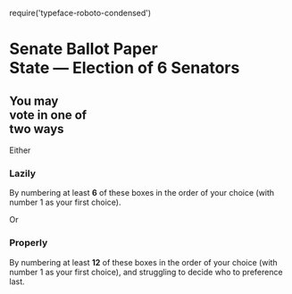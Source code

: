 require('typeface-roboto-condensed')

<div className={Senate.container}>
  <div className={Senate.header}>
    <h1>
      Senate Ballot Paper<br/>
      <strong>State</strong> — Election of 6 Senators
    </h1>
  </div>

  <div className={`${Senate.instructions} ${Senate.above_line}`}>
    <h2>
      You may<br/>
      vote in one of<br/>
      two ways
    </h2>
    <div className={Senate.instructionArrow}>Either</div>
    <h3>Lazily</h3>
    <p>By numbering at least <strong>6</strong> of these boxes in the order of your choice (with number 1 as your first choice).</p>
  </div>

  <AboveParty letter="A" name="The slightly racist party" />
  <AboveParty letter="B" name="The overtly racist party" />
  <AboveParty letter="C" name="The only looks okay by comparison party" />
  <AboveParty letter="D" name="The good option party" />
  <AboveParty letter="E" name="The single policy party" />
  <AboveParty letter="F" name="The Deceptively-named party" />
  <AboveParty letter="G" name="The other good option party" />
  <AboveParty letter="H" name="The People who prefer sliced bread for democracy sausage party" />

  <div className={Senate.theLine}/>

  <div className={`${Senate.instructions} ${Senate.below_line}`}>
    <div className={Senate.instructionArrow}>Or</div>
    <h3>Properly</h3>
    <p>By numbering at least <strong>12</strong> of these boxes in the order of your choice (with number 1 as your first choice), and struggling to decide who to preference last.</p>
  </div>

  <BelowParty name="The slightly racist party">
    <Polly surname="Deemable" name="Irre" party="Slightly Racist Party"/>
    <Polly surname="Dingbat" name="Yuge" party="Slightly Racist Party"/>
  </BelowParty>

  <BelowParty name="The overtly racist party">
    <Polly surname="Phobic" name="Xeno" party="Overtly racist party"/>
    <Polly surname="Supremacist" name="Wyatt" party="Overtly racist party"/>
    <Polly surname="Hasnone" name="Ideas" party="Overtly racist party"/>
  </BelowParty>
 
  <BelowParty name="The only looks okay by comparison party">
    <Polly surname="Eater" name="Onion" party="O.L.O.B.C Party"/>
    <Polly surname="Visage" name="Potato" party="O.L.O.B.C Party"/>
  </BelowParty>

  <BelowParty name="The good option party">
    <Polly surname="Green" name="Teresa" party="Good Option Party"/>
    <Polly surname="Yuss" name="Gene E." party="Good Option Party"/>
  </BelowParty>

  <BelowParty name="The single policy party">
    <Polly surname="Vision" name="Tunnel" party="Single Policy Party"/>
  </BelowParty>

  <BelowParty name="The Deceptively-named party">
    <Polly surname="Hass" name="Jack" party="Deceptively-named Party"/>
  </BelowParty>
 
  <BelowParty name="The other good option party">
    <Polly surname="Wrights" name="Cybil" party="Other Good Option Party"/>
    <Polly surname="Eeya" name="Gladys" party="Other Good Option Party"/>
  </BelowParty>

  <BelowParty name="The People who prefer sliced bread for democracy sausage party">
    <Polly surname="Wurst" name="Brät" party="Sausage Party"/>
  </BelowParty>

</div>
